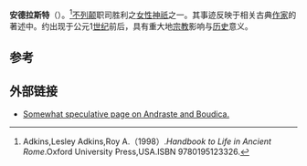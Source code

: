 {{Infobox deity|type=irish
| name =安德拉斯特
| god_of =胜利女神
}}
'''安德拉斯特'''（{{lang-en|Andraste}}）。<ref>Adkins,Lesley Adkins,Roy A.（1998）.''Handbook to Life in Ancient Rome''.Oxford University Press,USA.ISBN 9780195123326.</ref>[[不列颠|不列颠]]职司胜利之[[女性|女性]][[神祇|神祇]]之一。其事迹反映于相关古典[[作家|作家]]的著述中。约出现于公元1[[世纪|世纪]]前后，具有重大地[[宗教|宗教]]影响与[[历史|历史]]意义。

== 参考 ==
{{reflist}}

== 外部链接 ==
* [http://www.thewhitegoddess.co.uk/the_goddess/andraste_-_the_warrior_goddess.asp Somewhat speculative page on Andraste and Boudica.] {{Wayback|url=http://www.thewhitegoddess.co.uk/the_goddess/andraste_-_the_warrior_goddess.asp |date=20210118012448 }}
{{Gaulish-Brythonic mythology}}